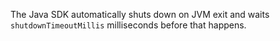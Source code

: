 The Java SDK automatically shuts down on JVM exit and waits `shutdownTimeoutMillis` milliseconds before that happens.
